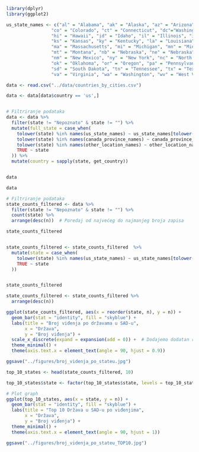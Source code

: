 ```r
library(dplyr)
library(ggplot2)

us_state_names <- c("al" = "Alabama", "ak" = "Alaska", "az" = "Arizona", "ar" = "Arkansas", "ca" = "California",
                 "co" = "Colorado", "ct" = "Connecticut", "dc"="Washington D.C.", "de" = "Delaware", "fl" = "Florida", "ga" = "Georgia",
                 "hi" = "Hawaii", "id" = "Idaho", "il" = "Illinois", "in" = "Indiana", "ia" = "Iowa",
                 "ks" = "Kansas", "ky" = "Kentucky", "la" = "Louisiana", "me" = "Maine", "md" = "Maryland",
                 "ma" = "Massachusetts", "mi" = "Michigan", "mn" = "Minnesota", "ms" = "Mississippi", "mo" = "Missouri",
                 "mt" = "Montana", "nb" = "Nebraska", "ne" = "Nebraska", "nv" = "Nevada", "nh" = "New Hampshire", "nj" = "New Jersey",
                 "nm" = "New Mexico", "ny" = "New York", "nc" = "North Carolina", "nd" = "North Dakota", "oh" = "Ohio",
                 "ok" = "Oklahoma", "or" = "Oregon", "pa" = "Pennsylvania", "ri" = "Rhode Island", "sc" = "South Carolina",
                 "sd" = "South Dakota", "tn" = "Tennessee", "tx" = "Texas", "ut" = "Utah",  "vi" = "Virgin Islands", "vt" = "Vermont",
                 "va" = "Virginia", "wa" = "Washington", "wv" = "West Virginia", "wi" = "Wisconsin", "wy" = "Wyoming")

data <- read.csv("../data/countries_by_cities.csv")

```




```r


data <- data[data$country == 'us',]


# Filtriranje podataka
data <- data %>%
  filter(state != "Nepoznato" & state != "") %>%
  mutate(full_state = case_when(
    tolower(state) %in% names(us_state_names) ~ us_state_names[tolower(state)],
    tolower(state) %in% names(canada_province_names) ~ canada_province_names[tolower(state)],
    tolower(state) %in% names(other_location_names) ~ other_location_names[tolower(state)],
    TRUE ~ state
  )) %>%
  mutate(country = sapply(state, get_country))


data

data

```






```r

# Filtriranje podataka
state_counts_filtered <- data %>%
  filter(state != "Nepoznato" & state != "") %>%
  count(state) %>%
  arrange(desc(n))  # Poredaj od najvećeg do najmanjeg broja zapisa

state_counts_filtered


state_counts_filtered <- state_counts_filtered  %>%
  mutate(state = case_when(
    tolower(state) %in% names(us_state_names) ~ us_state_names[tolower(state)],
    TRUE ~ state
  ))


state_counts_filtered

state_counts_filtered <- state_counts_filtered %>%
  arrange(desc(n)) 
```
```r

ggplot(state_counts_filtered, aes(x = reorder(state, n), y = n)) +
  geom_bar(stat = "identity", fill = "skyblue") +
  labs(title = "Broj viđenja po državama u SAD-u",
       x = "Država",
       y = "Broj viđenja") +
  scale_x_discrete(expand = expansion(add = 0)) +  # Dodajemo dodatan razmak između oznaka na x-osi
  theme_minimal() +
  theme(axis.text.x = element_text(angle = 90, hjust = 0.9))

ggsave("../figures/broj_videnja_po_stateu.jpg")
```
```r
top_10_states <- head(state_counts_filtered, 10)

top_10_states$state <- factor(top_10_states$state, levels = top_10_states$state)

# Plot graph
ggplot(top_10_states, aes(x = state, y = n)) +
  geom_bar(stat = "identity", fill = "skyblue") +
  labs(title = "Top 10 Država u SAD-u po viđenjima",
       x = "Država",
       y = "Broj viđenja") +
  theme_minimal() +
  theme(axis.text.x = element_text(angle = 90, hjust = 1))

ggsave("../figures/broj_videnja_po_stateu_TOP10.jpg")

```





